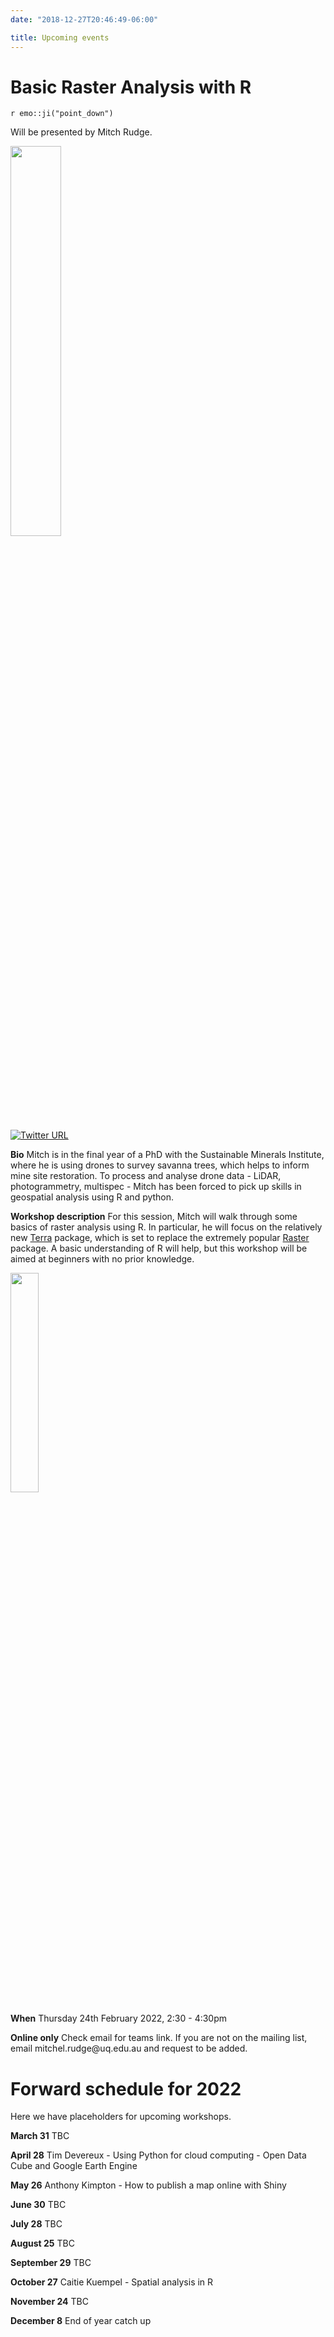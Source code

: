 ```yaml
---
date: "2018-12-27T20:46:49-06:00"

title: Upcoming events
---
```


# Basic Raster Analysis with R

`r emo::ji("point_down")`


Will be presented by Mitch Rudge.

![](/images/mitch.PNG){width=40% height=40%}

[![Twitter URL](https://img.shields.io/twitter/url/https/twitter.com/bukotsunikki.svg?style=social&label=Follow%20%40mitchrudge)](https://twitter.com/mitchrudge)

**Bio** Mitch is in the final year of a PhD with the Sustainable Minerals Institute, where he is using drones to survey savanna trees, which helps to inform mine site restoration. To process and analyse drone data - LiDAR, photogrammetry, multispec - Mitch has been forced to pick up skills in geospatial analysis using R and python. 

**Workshop description** For this session, Mitch will walk through some basics of raster analysis using R. In particular, he will focus on the relatively new [Terra](https://github.com/rspatial/terra) package, which is set to replace the extremely popular [Raster](https://github.com/rspatial/raster) package. A basic understanding of R will help, but this workshop will be aimed at beginners with no prior knowledge. 



![](/./Upcoming events_files/terra_logo.png){width=30% height=30%}

**When** Thursday 24th February 2022, 2:30 - 4:30pm

**Online only** Check email for teams link. 
If you are not on the mailing list, email mitchel.rudge@uq.edu.au and request to be added. 






# Forward schedule for 2022

Here we have placeholders for upcoming workshops. 

**March 31** 
TBC

**April 28**
Tim Devereux - Using Python for cloud computing - Open Data Cube and Google Earth Engine  

**May 26**
Anthony Kimpton - How to publish a map online with Shiny 

**June 30**
TBC

**July 28**
TBC

**August 25**
TBC

**September 29**
TBC

**October 27**
Caitie Kuempel - Spatial analysis in R 

**November 24**
TBC

**December 8**
End of year catch up


























